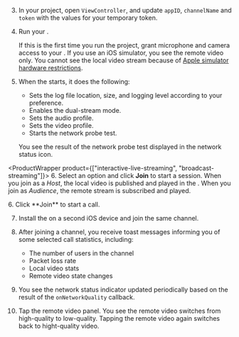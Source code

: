 
3. In your project, open `ViewController`, and update `appID`, `channelName` and `token` with the values for your temporary token.

4. Run your <Vpl k="CLIENT" />.

    If this is the first time you run the project, grant microphone and camera access to your <Vpl k="CLIENT" />.
    <PlatformWrapper platform="ios">
        If you use an iOS simulator, you see the remote video only. You cannot see the local video stream because of [Apple simulator hardware restrictions](https://help.apple.com/simulator/mac/current/#/devb0244142d).
    </PlatformWrapper>

5. When the <Vpl k="CLIENT" /> starts, it does the following:

    * Sets the log file location, size, and logging level according to your preference.
    * Enables the dual-stream mode.
    * Sets the audio profile.
    * Sets the video profile.
    * Starts the network probe test.

    You see the result of the network probe test displayed in the network status icon.

<ProductWrapper product={["interactive-live-streaming", "broadcast-streaming"]}>
    6. Select an option and click **Join** to start a session. When you join as a *Host*, the local video is published and played in the <Vpl k="CLIENT" />. When you join as *Audience*, the remote stream is subscribed and played.
</ProductWrapper>

<ProductWrapper product="video-calling">
    6. Click **Join** to start a call.
</ProductWrapper>

7. Install the <Vpl k="CLIENT" /> on a second iOS device and join the same channel.

8. After joining a channel, you receive toast messages informing you of some selected call statistics, including:

    * The number of users in the channel
    * Packet loss rate
    * Local video stats
    * Remote video state changes

9. You see the network status indicator updated periodically based on the result of the `onNetworkQuality` callback.

10. Tap the remote video panel. You see the remote video switches from high-quality to low-quality. Tapping the remote video again switches back to hight-quality video.


